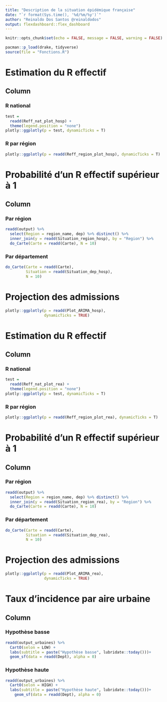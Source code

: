 ```yaml
---
title: "Description de la situation épidémique française"
date: "`r format(Sys.time(), '%d/%m/%y')`"
author: "Reinaldo Dos Santos @reinaldodos"
output: flexdashboard::flex_dashboard
---
```


```r
knitr::opts_chunk$set(echo = FALSE, message = FALSE, warning = FALSE)
```

```r
pacman::p_load(drake, tidyverse)
source(file = "Fonctions.R")
```


Estimation du R effectif {data-navmenu="Selon les entrées en hospitalisation"}
=====================================

Column {.tabset}
-------------------------------------

### R national

```r
test = 
  readd(Reff_nat_plot_hosp) +
  theme(legend.position = "none") 
plotly::ggplotly(p = test, dynamicTicks = T)
```

### R par région

```r
plotly::ggplotly(p = readd(Reff_region_plot_hosp), dynamicTicks = T)
```

Probabilité d'un R effectif supérieur à 1 {data-navmenu="Selon les entrées en hospitalisation"}
=====================================

Column {.tabset}
-------------------------------------

### Par région

```r
readd(output) %>%
  select(Region = region_name, dep) %>% distinct() %>%
  inner_join(y = readd(Situation_region_hosp), by = "Region") %>% 
  do_Carte(Carte = readd(Carte), N = 10)
```

### Par département

```r
do_Carte(Carte = readd(Carte),
         Situation = readd(Situation_dep_hosp),
         N = 10)
```

Projection des admissions {data-navmenu="Selon les entrées en hospitalisation"}
=====================================

```r
plotly::ggplotly(p = readd(Plot_ARIMA_hosp),
                 dynamicTicks = TRUE)
```

Estimation du R effectif {data-navmenu="Selon les entrées en réanimation"}
=====================================

Column {.tabset}
-------------------------------------

### R national

```r
test = 
  readd(Reff_nat_plot_rea) +
  theme(legend.position = "none") 
plotly::ggplotly(p = test, dynamicTicks = T)
```

### R par région

```r
plotly::ggplotly(p = readd(Reff_region_plot_rea), dynamicTicks = T)
```

Probabilité d'un R effectif supérieur à 1 {data-navmenu="Selon les entrées en réanimation"}
=====================================

Column {.tabset}
-------------------------------------

### Par région

```r
readd(output) %>%
  select(Region = region_name, dep) %>% distinct() %>%
  inner_join(y = readd(Situation_region_rea), by = "Region") %>% 
  do_Carte(Carte = readd(Carte), N = 10)
```

### Par département

```r
do_Carte(Carte = readd(Carte),
         Situation = readd(Situation_dep_rea),
         N = 10)
```

Projection des admissions {data-navmenu="Selon les entrées en réanimation"}
=====================================

```r
plotly::ggplotly(p = readd(Plot_ARIMA_rea),
                 dynamicTicks = TRUE)
```


Taux d'incidence par aire urbaine 
==================================

Column {.tabset}
-------------------------------------

### Hypothèse basse

```r
readd(output_urbaines) %>% 
  CartO(selon = LOW) +
  labs(subtitle = paste("Hypothèse basse", lubridate::today()))+
  geom_sf(data = readd(Dept), alpha = 0)
```

### Hypothèse haute

```r
readd(output_urbaines) %>% 
  CartO(selon = HIGH) +
  labs(subtitle = paste("Hypothèse haute", lubridate::today()))+
    geom_sf(data = readd(Dept), alpha = 0)
```
